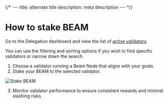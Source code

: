 {/* ---
title: alternate title
description: meta description
--- */}


# How to stake BEAM

Go to the Delegation dashboard and view the list of [active validators](https://beam-nodes-delegation-git-ui-add-chain-info-onbeam.vercel.app/delegations)

You can use the filtering and sorting options if you wish to find specific validators or narrow down the search.

1. Choose a validator running a Beam Node that aligns with your goals.
2. Stake your BEAM to the selected validator.

<Image 
  src="/assets/nodes/delegation/stake-beam.PNG"
  alt="Stake BEAM" 
  width={400} 
  height={200}
/>

3. Monitor validator performance to ensure consistent rewards and minimal slashing risks.

